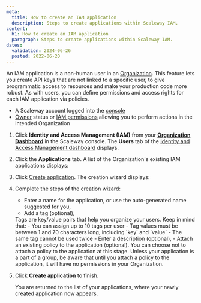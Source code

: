 ```yaml
---
meta:
  title: How to create an IAM application
  description: Steps to create applications within Scaleway IAM.
content:
  h1: How to create an IAM application
  paragraph: Steps to create applications within Scaleway IAM.
dates:
  validation: 2024-06-26
  posted: 2022-06-20
---
```


An IAM application is a non-human user in an [Organization](#organization). This feature lets you create API keys that are not linked to a specific user, to give programmatic access to resources and make your production code more robust. As with users, you can define permissions and access rights for each IAM application via policies.

<Macro id="requirements" />

- A Scaleway account logged into the [console](https://console.scaleway.com)
- [Owner](/identity-and-access-management/iam/concepts/#owner) status or [IAM permissions](/identity-and-access-management/iam/concepts/#permission) allowing you to perform actions in the intended Organization

1. Click **Identity and Access Management (IAM)** from your [**Organization Dashboard**](https://console.scaleway.com/organization) in the Scaleway console. The **Users** tab of the [Identity and Access Management dashboard](https://console.scaleway.com/iam/users) displays.
    <Lightbox src="scaleway-iam-users-dashboard.webp" alt="" />
2. Click the **Applications** tab. A list of the Organization's existing IAM applications displays:
    <Lightbox src="scaleway-iam-applications.webp" alt="" />
3. Click [Create application](https://console.scaleway.com/iam/applications/create). The creation wizard displays:
    <Lightbox src="scaleway-iam-create-app.webp" alt="" />
4. Complete the steps of the creation wizard:
    - Enter a name for the application, or use the auto-generated name suggested for you,
    - Add a tag (optional),
    <Message type="note">
      Tags are key/value pairs that help you organize your users. Keep in mind that:
      - You can assign up to 10 tags per user
      - Tag values must be between 1 and 70 characters long, including `key` and `value`
      - The same tag cannot be used twice
    </Message>
    - Enter a description (optional),
    - Attach an existing policy to the application (optional).
    <Message type="note">
      You can choose not to attach a policy to the application at this stage. Unless your application is a part of a group, be aware that until you attach a policy to the application, it will have no permissions in your Organization.
    </Message>
5. Click **Create application** to finish.

    You are returned to the list of your applications, where your newly created application now appears.


